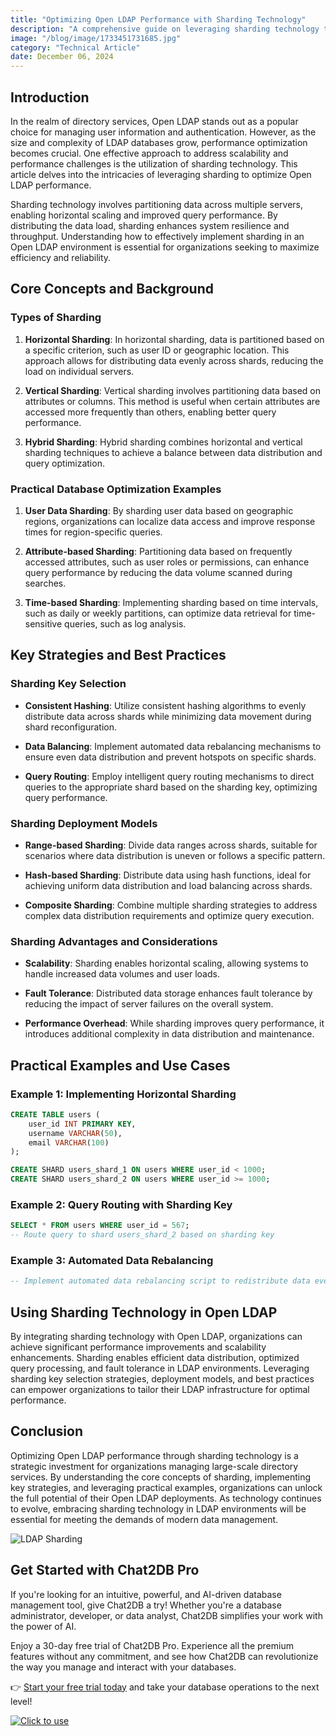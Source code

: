 ```yaml
---
title: "Optimizing Open LDAP Performance with Sharding Technology"
description: "A comprehensive guide on leveraging sharding technology to enhance the performance of Open LDAP, including key strategies, practical examples, and best practices."
image: "/blog/image/1733451731685.jpg"
category: "Technical Article"
date: December 06, 2024
---
```


## Introduction

In the realm of directory services, Open LDAP stands out as a popular choice for managing user information and authentication. However, as the size and complexity of LDAP databases grow, performance optimization becomes crucial. One effective approach to address scalability and performance challenges is the utilization of sharding technology. This article delves into the intricacies of leveraging sharding to optimize Open LDAP performance.

Sharding technology involves partitioning data across multiple servers, enabling horizontal scaling and improved query performance. By distributing the data load, sharding enhances system resilience and throughput. Understanding how to effectively implement sharding in an Open LDAP environment is essential for organizations seeking to maximize efficiency and reliability.

## Core Concepts and Background

### Types of Sharding

1. **Horizontal Sharding**: In horizontal sharding, data is partitioned based on a specific criterion, such as user ID or geographic location. This approach allows for distributing data evenly across shards, reducing the load on individual servers.

2. **Vertical Sharding**: Vertical sharding involves partitioning data based on attributes or columns. This method is useful when certain attributes are accessed more frequently than others, enabling better query performance.

3. **Hybrid Sharding**: Hybrid sharding combines horizontal and vertical sharding techniques to achieve a balance between data distribution and query optimization.

### Practical Database Optimization Examples

1. **User Data Sharding**: By sharding user data based on geographic regions, organizations can localize data access and improve response times for region-specific queries.

2. **Attribute-based Sharding**: Partitioning data based on frequently accessed attributes, such as user roles or permissions, can enhance query performance by reducing the data volume scanned during searches.

3. **Time-based Sharding**: Implementing sharding based on time intervals, such as daily or weekly partitions, can optimize data retrieval for time-sensitive queries, such as log analysis.

## Key Strategies and Best Practices

### Sharding Key Selection

- **Consistent Hashing**: Utilize consistent hashing algorithms to evenly distribute data across shards while minimizing data movement during shard reconfiguration.

- **Data Balancing**: Implement automated data rebalancing mechanisms to ensure even data distribution and prevent hotspots on specific shards.

- **Query Routing**: Employ intelligent query routing mechanisms to direct queries to the appropriate shard based on the sharding key, optimizing query performance.

### Sharding Deployment Models

- **Range-based Sharding**: Divide data ranges across shards, suitable for scenarios where data distribution is uneven or follows a specific pattern.

- **Hash-based Sharding**: Distribute data using hash functions, ideal for achieving uniform data distribution and load balancing across shards.

- **Composite Sharding**: Combine multiple sharding strategies to address complex data distribution requirements and optimize query execution.

### Sharding Advantages and Considerations

- **Scalability**: Sharding enables horizontal scaling, allowing systems to handle increased data volumes and user loads.

- **Fault Tolerance**: Distributed data storage enhances fault tolerance by reducing the impact of server failures on the overall system.

- **Performance Overhead**: While sharding improves query performance, it introduces additional complexity in data distribution and maintenance.

## Practical Examples and Use Cases

### Example 1: Implementing Horizontal Sharding

```sql
CREATE TABLE users (
    user_id INT PRIMARY KEY,
    username VARCHAR(50),
    email VARCHAR(100)
);

CREATE SHARD users_shard_1 ON users WHERE user_id < 1000;
CREATE SHARD users_shard_2 ON users WHERE user_id >= 1000;
```

### Example 2: Query Routing with Sharding Key

```sql
SELECT * FROM users WHERE user_id = 567;
-- Route query to shard users_shard_2 based on sharding key
```

### Example 3: Automated Data Rebalancing

```sql
-- Implement automated data rebalancing script to redistribute data evenly across shards
```

## Using Sharding Technology in Open LDAP

By integrating sharding technology with Open LDAP, organizations can achieve significant performance improvements and scalability enhancements. Sharding enables efficient data distribution, optimized query processing, and fault tolerance in LDAP environments. Leveraging sharding key selection strategies, deployment models, and best practices can empower organizations to tailor their LDAP infrastructure for optimal performance.

## Conclusion

Optimizing Open LDAP performance through sharding technology is a strategic investment for organizations managing large-scale directory services. By understanding the core concepts of sharding, implementing key strategies, and leveraging practical examples, organizations can unlock the full potential of their Open LDAP deployments. As technology continues to evolve, embracing sharding technology in LDAP environments will be essential for meeting the demands of modern data management.

![LDAP Sharding](https://example.com/ldap-sharding.jpg)

## Get Started with Chat2DB Pro

If you're looking for an intuitive, powerful, and AI-driven database management tool, give Chat2DB a try! Whether you're a database administrator, developer, or data analyst, Chat2DB simplifies your work with the power of AI.

Enjoy a 30-day free trial of Chat2DB Pro. Experience all the premium features without any commitment, and see how Chat2DB can revolutionize the way you manage and interact with your databases.

👉 [Start your free trial today](https://chat2db.ai/pricing) and take your database operations to the next level!


[![Click to use](/image/blog/bg/chat2db.jpg)](https://chat2db.ai)
